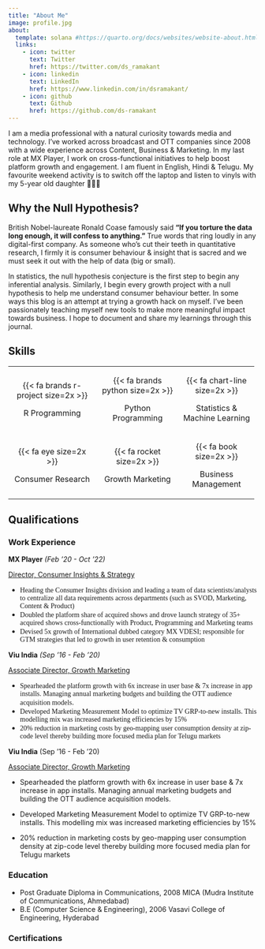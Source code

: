 ```yaml
---
title: "About Me"
image: profile.jpg
about:
  template: solana #https://quarto.org/docs/websites/website-about.html#templates
  links:
    - icon: twitter
      text: Twitter
      href: https://twitter.com/ds_ramakant
    - icon: linkedin
      text: LinkedIn
      href: https://www.linkedin.com/in/dsramakant/
    - icon: github
      text: Github
      href: https://github.com/ds-ramakant
---
```


I am a media professional with a natural curiosity towards media and technology. I've worked across broadcast and OTT companies since 2008 with a wide experience across Content, Business & Marketing. In my last role at MX Player, I work on cross-functional initiatives to help boost platform growth and engagement. I am fluent in English, Hindi & Telugu. My favourite weekend activity is to switch off the laptop and listen to vinyls with my 5-year old daughter 👨‍👩‍👧

## Why the Null Hypothesis?

British Nobel-laureate Ronald Coase famously said **"If you torture the data long enough, it will confess to anything."** True words that ring loudly in any digital-first company. As someone who's cut their teeth in quantitative research, I firmly it is consumer behaviour & insight that is sacred and we must seek it out with the help of data (big or small).

In statistics, the null hypothesis conjecture is the first step to begin any inferential analysis. Similarly, I begin every growth project with a null hypothesis to help me understand consumer behaviour better. In some ways this blog is an attempt at trying a growth hack on myself. I've been passionately teaching myself new tools to make more meaningful impact towards business. I hope to document and share my learnings through this journal.

## Skills

::: {.column-body-outset style="border: none"}
+:-----------------------------------:+:--------------------------------:+:-----------------------------:+
| {{< fa brands r-project size=2x >}} | {{< fa brands python size=2x >}} | {{< fa chart-line size=2x >}} |
|                                     |                                  |                               |
| R Programming                       | Python Programming               | Statistics & Machine Learning |
+-------------------------------------+----------------------------------+-------------------------------+
| {{< fa eye size=2x >}}              | {{< fa rocket size=2x >}}        | {{< fa book size=2x >}}       |
|                                     |                                  |                               |
| Consumer Research                   | Growth Marketing                 | Business Management           |
+-------------------------------------+----------------------------------+-------------------------------+
:::

## Qualifications

::: panel-tabset
### Work Experience

**MX Player** *(Feb '20 - Oct '22)*

[Director, Consumer Insights & Strategy]{.underline}

-   [Heading the Consumer Insights division and leading a team of data scientists/analysts to centralize all data requirements across departments (such as SVOD, Marketing, Content & Product)]{style="font-family: serif; font-size: 14px"}
-   [Doubled the platform share of acquired shows and drove launch strategy of 35+ acquired shows cross-functionally with Product, Programming and Marketing teams]{style="font-family: serif; font-size: 14px"}
-   [Devised 5x growth of International dubbed category MX VDESI; responsible for GTM strategies that led to growth in user retention & consumption]{style="font-family: serif; font-size: 14px"}

**Viu India** *(Sep '16 - Feb '20)*

[Associate Director, Growth Marketing]{.underline}

-   [Spearheaded the platform growth with 6x increase in user base & 7x increase in app installs. Managing annual marketing budgets and building the OTT audience acquisition models]{style="font-family: serif; font-size: 14px"}.
-   [Developed Marketing Measurement Model to optimize TV GRP-to-new installs. This modelling mix was increased marketing efficiencies by 15% ]{style="font-family: serif; font-size: 14px"}
-   [20% reduction in marketing costs by geo-mapping user consumption density at zip-code level thereby building more focused media plan for Telugu markets]{style="font-family: serif; font-size: 14px"}

**Viu India** (Sep '16 - Feb '20)

[Associate Director, Growth Marketing]{.underline}

-   Spearheaded the platform growth with 6x increase in user base & 7x increase in app installs. Managing annual marketing budgets and building the OTT audience acquisition models.

-   Developed Marketing Measurement Model to optimize TV GRP-to-new installs. This modelling mix was increased marketing efficiencies by 15%

-   20% reduction in marketing costs by geo-mapping user consumption density at zip-code level thereby building more focused media plan for Telugu markets

### Education

-   Post Graduate Diploma in Communications, 2008 MICA (Mudra Institute of Communications, Ahmedabad)
-   B.E (Computer Science & Engineering), 2006 Vasavi College of Engineering, Hyderabad

### Certifications
:::
